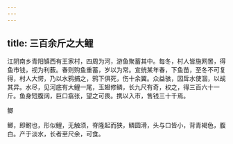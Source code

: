 ```yaml
---
---
---
```

title: 三百余斤之大鲤
---



江阴南乡青阳镇西有王家村，四周为河，游鱼聚蓄其中。每冬，村人皆施网罟，得鱼市钱，视为利薮。春则购鱼重蓄，岁以为常。宣统某年春，下鱼苗，至冬不可复得，村人大愕，乃以水鸦捕之，鸦下俱死，伤十余翼。众益骇，因戽水使涸，以觇其异。水尽，见河底有大鲤一尾，玉翅修鳞，长九尺有奇，权之，得三百六十一斤。鱼身短腹阔，巨口翕张，望之可畏。携以入市，售钱三十千焉。

鲫

鲫，即鲋也，形似鲤，无触须，脊隆起而狭，鳞圆滑，头与口皆小，背青褐色，腹白。产于淡水，长者至尺余，可食。
